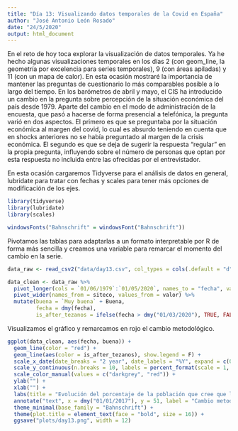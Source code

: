 ```yaml
---
title: "Día 13: Visualizando datos temporales de la Covid en España"
author: "José Antonio León Rosado"
date: "24/5/2020"
output: html_document
---
```


En el reto de hoy toca explorar la visualización de datos temporales. Ya he hecho algunas visualizaciones temporales en los días 2 (con geom_line, la geometría por excelencia para series temporales), 9 (con áreas apiladas) y 11 (con un mapa de calor). En esta ocasión mostraré la importancia de mantener las preguntas de cuestionario lo más comparables posible a lo largo del tiempo. En los barómetros de abril y mayo, el CIS ha introducido un cambio en la pregunta sobre percepción de la situación económica del país desde 1979. Aparte del cambio en el modo de administración de la encuesta, que pasó a hacerse de forma presencial a telefónica, la pregunta varió en dos aspectos. El primero es que se preguntaba por la situación económica al margen del covid, lo cual es absurdo teniendo en cuenta que en shocks anteriores no se había preguntado al margen de la crisis económica. El segundo es que se deja de sugerir la respuesta "regular" en la propia pregunta, influyendo sobre el número de personas que optan por esta respuesta no incluida entre las ofrecidas por el entrevistador.

En esta ocasión cargaremos Tidyverse para el análisis de datos en general, lubridate para tratar con fechas y scales para tener más opciones de modificación de los ejes.

```r
library(tidyverse)
library(lubridate)
library(scales)

windowsFonts("Bahnschrift" = windowsFont("Bahnschrift"))
```

Pivotamos las tablas para adaptarlas a un formato interpretable por R de forma más sencilla y creamos una variable para remarcar el momento del cambio en la serie.

```r
data_raw <- read_csv2("data/day13.csv", col_types = cols(.default = "d", siteco = "c"))

data_clean <- data_raw %>% 
  pivot_longer(cols = `01/06/1979`:`01/05/2020`, names_to = "fecha", values_to = "valor") %>%
  pivot_wider(names_from = siteco, values_from = valor) %>% 
  mutate(buena = `Muy buena` + Buena,
         fecha = dmy(fecha),
         is_after_tezanos = ifelse(fecha > dmy("01/03/2020"), TRUE, FALSE))
```

Visualizamos el gráfico y remarcamos en rojo el cambio metodológico.

```r
ggplot(data_clean, aes(fecha, buena)) +
  geom_line(color = "red") +
  geom_line(aes(color = is_after_tezanos), show.legend = F) +
  scale_x_date(date_breaks = "2 year", date_labels = "%Y", expand = c(0,200)) +
  scale_y_continuous(n.breaks = 10, labels = percent_format(scale = 1, accuracy = 1)) +
  scale_color_manual(values = c("darkgrey", "red")) +
  ylab("") +
  xlab("") +
  labs(title = "Evolución del porcentaje de la población que cree que la situación económica es buena o muy buena (1979-2020)", caption = "Fuente: CIS | @jantleon", subtitle = "En los barómetros de abril y mayo de 2020 hay un cambio metodológico que rompe la serie temporal") +
  annotate("text", x = dmy("01/01/2017"), y = 51, label = "Cambio metodológico", color = "red", face = "bold", family = "Bahnschrift") +
  theme_minimal(base_family = "Bahnschrift") +
  theme(plot.title = element_text(face = "bold", size = 16)) +
  ggsave("plots/day13.png", width = 12)
```

